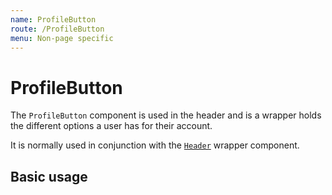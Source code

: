```yaml
---
name: ProfileButton
route: /ProfileButton
menu: Non-page specific
---
```



# ProfileButton

The `ProfileButton` component is used in the header and is a wrapper holds the different options a user has for their account.

<Props of={ProfileButton} />

It is normally used in conjunction with the [`Header`](/Header) wrapper component.

## Basic usage

<Playground>
  <ProfileButton session={null} />
</Playground>
